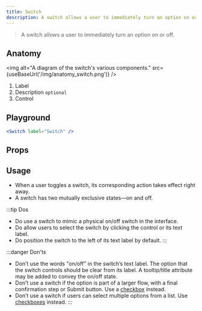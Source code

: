 ```yaml
---
title: Switch
description: A switch allows a user to immediately turn an option on or off.
---
```



> A switch allows a user to immediately turn an option on or off.

## Anatomy

<img
	alt="A diagram of the switch's various components."
	src={useBaseUrl('/img/anatomy_switch.png')}
/>

1. Label
2. Description `optional`
3. Control

## Playground

```jsx live
<Switch label="Switch" />
```

## Props

<PropsTable from={Switch} />

## Usage

- When a user toggles a switch, its corresponding action takes effect right away.
- A switch has two mutually exclusive states&mdash;on and off.

:::tip Dos
- Do use a switch to mimic a physical on/off switch in the interface.
- Do allow users to select the switch by clicking the control or its text label.
- Do position the switch to the left of its text label by default.
:::

:::danger Don'ts
- Don’t use the words "on/off" in the switch’s text label. The option that the switch controls should be clear from its label. A tooltip/title attribute may be added to convey the on/off state.
- Don’t use a switch if the option is part of a larger flow, with a final confirmation step or Submit button. Use a [checkbox](checkbox) instead.
- Don’t use a switch if users can select multiple options from a list. Use [checkboxes](checkbox) instead.
:::
